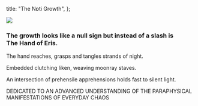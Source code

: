   title: "The Nɒti Growth",
};

<img src="/image/growth.png" className="center" />

<h3 style={{ textAlign: "center" }}>
  The growth looks like a null sign but instead of a slash is
  <br />
  The Hand of Eris.
</h3>

The hand reaches, grasps and tangles strands of night.

Embedded clutching liken, weaving moonray staves.

An intersection of prehensile apprehensions holds fast to silent light.

<stamp>
  DEDICATED TO AN ADVANCED UNDERSTANDING OF THE PARAPHYSICAL MANIFESTATIONS OF
  EVERYDAY CHAOS
</stamp>
